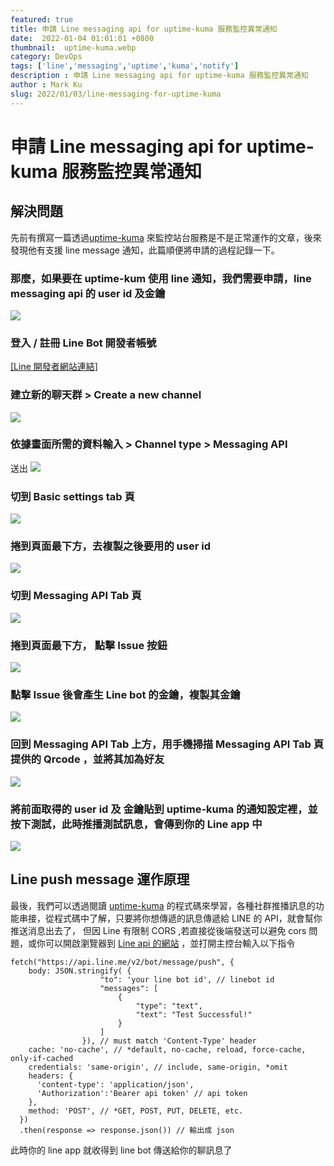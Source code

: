 ```yaml
---
featured: true
title: 申請 Line messaging api for uptime-kuma 服務監控異常通知
date:  2022-01-04 01:01:01 +0800
thumbnail:  uptime-kuma.webp
category: DevOps
tags: ['line','messaging','uptime','kuma','notify']
description : 申請 Line messaging api for uptime-kuma 服務監控異常通知
author : Mark Ku
slug: 2022/01/03/line-messaging-for-uptime-kuma
---
```

# 申請 Line messaging api for uptime-kuma 服務監控異常通知

## 解決問題
先前有撰寫一篇透過[uptime-kuma](https://blog.markkulab.net/2021/12/11/application-monitor-uptime-kuma/) 來監控站台服務是不是正常運作的文章，後來發現他有支援 line message 通知，此篇順便將申請的過程記錄一下。

### 那麼，如果要在 uptime-kum 使用 line 通知，我們需要申請，line messaging api 的 user id 及金鑰
![](https://i.imgur.com/0lMu89n.png)

### 登入 / 註冊 Line Bot 開發者帳號  
[[Line 開發者網站連結]](https://manager.line.biz/)

### 建立新的聊天群 > Create a new channel 
![](https://i.imgur.com/QlN1UkJ.png)

### 依據畫面所需的資料輸入 > Channel type > Messaging API
 送出 
![](https://i.imgur.com/nsXkjNW.png)

### 切到 Basic settings tab 頁 
![](https://i.imgur.com/EwiZhGW.png)

### 捲到頁面最下方，去複製之後要用的 user id
![](https://i.imgur.com/0hjTHoi.png)

### 切到 Messaging API Tab 頁 
![](https://i.imgur.com/NRn2ND0.png)

### 捲到頁面最下方， 點擊 Issue 按鈕
![](https://i.imgur.com/pkQpAeU.png)

### 點擊 Issue 後會產生 Line bot 的金鑰，複製其金鑰
![](https://i.imgur.com/U9MhBCA.png)

### 回到 Messaging API Tab 上方，用手機掃描 Messaging API Tab 頁提供的 Qrcode ，並將其加為好友
![](https://i.imgur.com/4UmXn3i.png)

### 將前面取得的 user id 及 金鑰貼到 uptime-kuma 的通知設定裡，並按下測試，此時推播測試訊息，會傳到你的 Line app 中
![](https://i.imgur.com/Rwnyx1I.png)

## Line push message 運作原理

最後，我們可以透過閱讀 [uptime-kuma](https://github.com/louislam/uptime-kuma/blob/master/server/notification-providers) 的程式碼來學習，各種社群推播訊息的功能串接，從程式碼中了解，只要將你想傳遞的訊息傳遞給 LINE 的 API，就會幫你推送消息出去了，
但因 Line 有限制 CORS ,若直接從後端發送可以避免 cors 問題，或你可以開啟瀏覽器到 [Line api 的網站](https://api.line.me/v2/bot/message/push) ，並打開主控台輸入以下指令

```
fetch("https://api.line.me/v2/bot/message/push", {
    body: JSON.stringify( {
                    "to": 'your line bot id', // linebot id
                    "messages": [
                        {
                            "type": "text",
                            "text": "Test Successful!"
                        }
                    ]
                }), // must match 'Content-Type' header
    cache: 'no-cache', // *default, no-cache, reload, force-cache, only-if-cached
    credentials: 'same-origin', // include, same-origin, *omit
    headers: {      
      'content-type': 'application/json',
	  'Authorization':'Bearer api token' // api token
    },
    method: 'POST', // *GET, POST, PUT, DELETE, etc.           
  })
  .then(response => response.json()) // 輸出成 json
```

此時你的 line app 就收得到 line bot 傳送給你的聊訊息了



